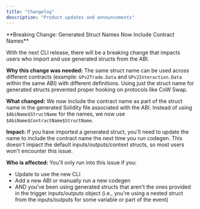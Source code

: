```yaml
---
title: "Changelog"
description: "Product updates and announcements"
---
```


<Update label="July 16, 2025" description="CLI Update">
  **Breaking Change: Generated Struct Names Now Include Contract Names**

  With the next CLI release, there will be a breaking change that impacts users who import and use generated structs from the ABI.

  **Why this change was needed:**
  The same struct name can be used across different contracts (example: `GPv2Trade.Data` and `GPv2Interaction.Data` within the same ABI) with different definitions. Using just the struct name for generated structs prevented proper hooking on protocols like CoW Swap.

  **What changed:**
  We now include the contract name as part of the struct name in the generated Solidity file associated with the ABI. Instead of using `$AbiName$StructName` for the names, we now use `$AbiName$ContractName$StructName`.

  **Impact:**
  If you have imported a generated struct, you'll need to update the name to include the contract name the next time you run codegen. This doesn't impact the default inputs/outputs/context structs, so most users won't encounter this issue.

  **Who is affected:**
  You'll only run into this issue if you:
  - Update to use the new CLI
  - Add a new ABI or manually run a new codegen
  - AND you've been using generated structs that aren't the ones provided in the trigger inputs/outputs object (i.e., you're using a nested struct from the inputs/outputs for some variable or part of the event)
</Update>
